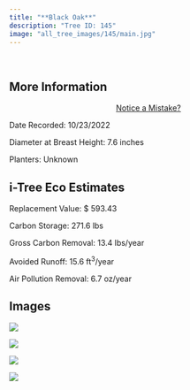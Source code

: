 ```yaml
---
title: "**Black Oak**"
description: "Tree ID: 145"
image: "all_tree_images/145/main.jpg"
---
```


<br>

## **More Information**
::: column-margin
<center><a class="button" href="https://forms.gle/W6f5nwYxrM33hF4f7">Notice a Mistake?</a></center>
:::


Date Recorded:  10/23/2022

Diameter at Breast Height:  7.6  inches

Planters:  Unknown

## **i-Tree Eco Estimates**


 Replacement Value: $ 593.43

 Carbon Storage:  271.6  lbs

 Gross Carbon Removal:  13.4  lbs/year

 Avoided Runoff:  15.6  ft<sup>3</sup>/year

 Air Pollution Removal:  6.7  oz/year

## **Images**


 ![](all_tree_images/145/IMG_6903.jpg)

 ![](all_tree_images/145/IMG_6904.jpg)

 ![](all_tree_images/145/IMG_6906.jpg)

 ![](all_tree_images/145/main.jpg)
